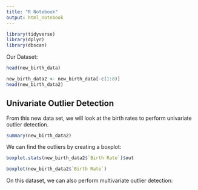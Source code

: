 ```yaml
---
title: "R Notebook"
output: html_notebook
---
```


```r
library(tidyverse)
library(dplyr)
library(dbscan)
```


Our Dataset: 

```r
head(new_birth_data)
```


```r
new_birth_data2 <- new_birth_data[-c(1:8)]
head(new_birth_data2)
```

## Univariate Outlier Detection

From this new data set, we will look at the birth rates to perform univariate outlier detection.

```r
summary(new_birth_data2)
```

We can find the outliers by creating a boxplot:

```r
boxplot.stats(new_birth_data2$`Birth Rate`)$out
```

```r
boxplot(new_birth_data2$`Birth Rate`)
```

On this dataset, we can also perform multivariate outlier detection:

